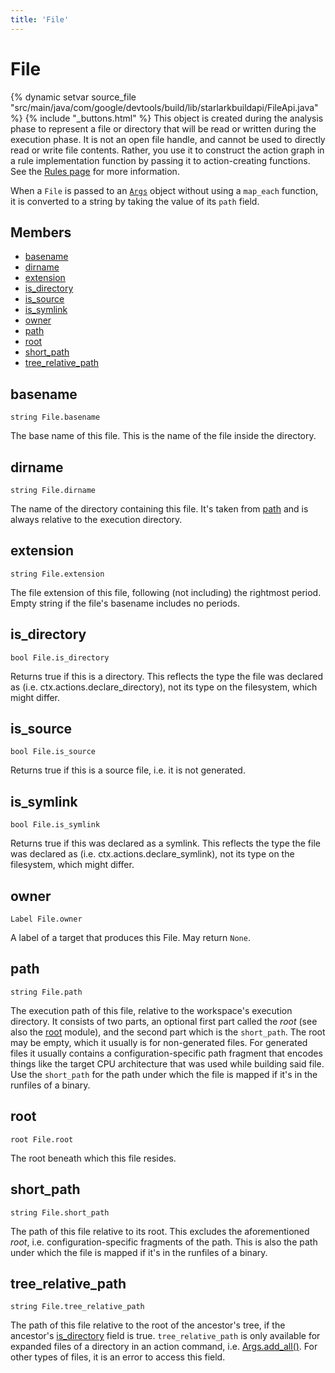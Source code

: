 ```yaml
---
title: 'File'
---
```


# File

{% dynamic setvar source_file "src/main/java/com/google/devtools/build/lib/starlarkbuildapi/FileApi.java" %}
{% include "\_buttons.html" %}
This object is created during the analysis phase to represent a file or directory that will be read or written during the execution phase. It is not an open file handle, and cannot be used to directly read or write file contents. Rather, you use it to construct the action graph in a rule implementation function by passing it to action-creating functions. See the [Rules page](https://bazel.build/extending/rules#files) for more information.

When a `File` is passed to an [`Args`](../builtins/Args.html) object without using a `map_each` function, it is converted to a string by taking the value of its `path` field.

## Members

- [basename](#basename)
- [dirname](#dirname)
- [extension](#extension)
- [is_directory](#is_directory)
- [is_source](#is_source)
- [is_symlink](#is_symlink)
- [owner](#owner)
- [path](#path)
- [root](#root)
- [short_path](#short_path)
- [tree_relative_path](#tree_relative_path)

## basename

``` rule-signature
string File.basename
```

The base name of this file. This is the name of the file inside the directory.

## dirname

``` rule-signature
string File.dirname
```

The name of the directory containing this file. It's taken from [path](#path) and is always relative to the execution directory.

## extension

``` rule-signature
string File.extension
```

The file extension of this file, following (not including) the rightmost period. Empty string if the file's basename includes no periods.

## is_directory

``` rule-signature
bool File.is_directory
```

Returns true if this is a directory. This reflects the type the file was declared as (i.e. ctx.actions.declare_directory), not its type on the filesystem, which might differ.

## is_source

``` rule-signature
bool File.is_source
```

Returns true if this is a source file, i.e. it is not generated.

## is_symlink

``` rule-signature
bool File.is_symlink
```

Returns true if this was declared as a symlink. This reflects the type the file was declared as (i.e. ctx.actions.declare_symlink), not its type on the filesystem, which might differ.

## owner

``` rule-signature
Label File.owner
```

A label of a target that produces this File.
May return `None`.

## path

``` rule-signature
string File.path
```

The execution path of this file, relative to the workspace's execution directory. It consists of two parts, an optional first part called the *root* (see also the [root](../builtins/root.html) module), and the second part which is the `short_path`. The root may be empty, which it usually is for non-generated files. For generated files it usually contains a configuration-specific path fragment that encodes things like the target CPU architecture that was used while building said file. Use the `short_path` for the path under which the file is mapped if it's in the runfiles of a binary.

## root

``` rule-signature
root File.root
```

The root beneath which this file resides.

## short_path

``` rule-signature
string File.short_path
```

The path of this file relative to its root. This excludes the aforementioned *root*, i.e. configuration-specific fragments of the path. This is also the path under which the file is mapped if it's in the runfiles of a binary.

## tree_relative_path

``` rule-signature
string File.tree_relative_path
```

The path of this file relative to the root of the ancestor's tree, if the ancestor's [is_directory](#is_directory) field is true. `tree_relative_path` is only available for expanded files of a directory in an action command, i.e. [Args.add_all()](../builtins/Args.html#add_all). For other types of files, it is an error to access this field.
